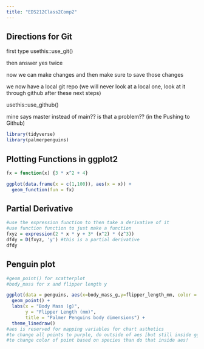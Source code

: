 ```yaml
---
title: "EDS212Class2Comp2"
---
```


## Directions for Git

first type usethis::use_git()

then answer yes twice

now we can make changes and then make sure to save those changes

we now have a local git repo (we will never look at a local one, look at it through github after these next steps)

usethis::use_github()

mine says master instead of main?? is that a problem?? (in the Pushing to Github)

```r
library(tidyverse)
library(palmerpenguins)

```

## Plotting Functions in ggplot2

```r
fx = function(x) {3 * x^2 + 4}

ggplot(data.frame(x = c(1,100)), aes(x = x)) +
  geom_function(fun = fx)
```

## Partial Derivative

```r
#use the expression function to then take a derivative of it
#use function function to just make a function
fxyz = expression(2 * x * y + 3* (x^2) * (z^3))
dfdy = D(fxyz, 'y') #this is a partial derivative
dfdy
```

## Penguin plot

```r
#geom_point() for scatterplot
#body_mass for x and flipper length y

ggplot(data = penguins, aes(x=body_mass_g,y=flipper_length_mm, color = species)) +
  geom_point() +
  labs(x = "Body Mass (g)",
       y = "Flipper Length (mm)",
       title = "Palmer Penguins body dimensions") +
  theme_linedraw()
#aes is reserved for mapping variables for chart asthetics
#to change all points to purple, do outside of aes [but still inside ggplot ()]
#to change color of point based on species than do that inside aes!
```
